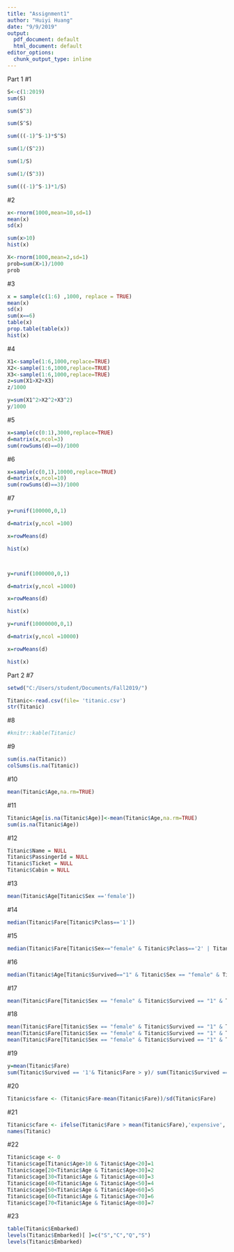 ---
title: "Assignment1"
author: "Huiyi Huang"
date: "9/9/2019"
output:
  pdf_document: default
  html_document: default
editor_options:
  chunk_output_type: inline
---
Part 1
#1
```{r}
S<-c(1:2019)
sum(S)

sum(S^3)

sum(S^S)

sum(((-1)^S-1)*S^S)

sum(1/(S^2))

sum(1/S)

sum(1/(S^3))

sum(((-1)^S-1)*1/S)
```
#2
```{r}
x<-rnorm(1000,mean=10,sd=1)
mean(x)
sd(x)

sum(x>10)
hist(x)

X<-rnorm(1000,mean=2,sd=1)
prob=sum(X>1)/1000
prob

```
#3
```{r}
x = sample(c(1:6) ,1000, replace = TRUE)
mean(x)
sd(x)
sum(x==6)
table(x)
prop.table(table(x))
hist(x)
```
#4
```{r}
X1<-sample(1:6,1000,replace=TRUE)
X2<-sample(1:6,1000,replace=TRUE)
X3<-sample(1:6,1000,replace=TRUE)
z=sum(X1>X2+X3)
z/1000

y=sum(X1^2>X2^2+X3^2)
y/1000
```
#5
```{r}
x=sample(c(0:1),3000,replace=TRUE)
d=matrix(x,ncol=3)
sum(rowSums(d)==0)/1000


```
#6
```{r}
x=sample(c(0,1),10000,replace=TRUE)
d=matrix(x,ncol=10)
sum(rowSums(d)==3)/1000
```
#7
```{r}
y=runif(100000,0,1)

d=matrix(y,ncol =100)

x=rowMeans(d)

hist(x)




```

```{r}
y=runif(1000000,0,1)

d=matrix(y,ncol =1000)

x=rowMeans(d)

hist(x)
```
```{r}
y=runif(10000000,0,1)

d=matrix(y,ncol =10000)

x=rowMeans(d)

hist(x)
```
Part 2
#7
```{r}

setwd("C:/Users/student/Documents/Fall2019/")

Titanic<-read.csv(file= 'titanic.csv')
str(Titanic)

```
#8
```{r}

#knitr::kable(Titanic)


```

#9
```{r}

sum(is.na(Titanic))
colSums(is.na(Titanic))
```
#10 
```{r}

mean(Titanic$Age,na.rm=TRUE)
```
#11
```{r}

Titanic$Age[is.na(Titanic$Age)]<-mean(Titanic$Age,na.rm=TRUE)
sum(is.na(Titanic$Age))
```
#12
```{r}

Titanic$Name = NULL
Titanic$PassingerId = NULL
Titanic$Ticket = NULL
Titanic$Cabin = NULL
```
#13
```{r}
mean(Titanic$Age[Titanic$Sex =='female'])
```
#14
```{r}
median(Titanic$Fare[Titanic$Pclass=='1'])
```

#15
```{r}
median(Titanic$Fare[Titanic$Sex=="female" & Titanic$Pclass=='2' | Titanic$Pclass=='3'])
```
#16
```{r}
median(Titanic$Age[Titanic$Survived=="1" & Titanic$Sex == "female" & Titanic$Pclass=='2' | Titanic$Pclass=='1'])
```
#17
```{r}
mean(Titanic$Fare[Titanic$Sex == "female" & Titanic$Survived == "1" & Titanic$Age < 18])
```
#18
```{r}
mean(Titanic$Fare[Titanic$Sex == "female" & Titanic$Survived == "1" & Titanic$Age < 18 & Titanic$Pclass==1])
mean(Titanic$Fare[Titanic$Sex == "female" & Titanic$Survived == "1" & Titanic$Age < 18 & Titanic$Pclass==2])
mean(Titanic$Fare[Titanic$Sex == "female" & Titanic$Survived == "1" & Titanic$Age < 18 & Titanic$Pclass==3])
```
#19
```{r}
y=mean(Titanic$Fare)
sum(Titanic$Survived == '1'& Titanic$Fare > y)/ sum(Titanic$Survived == '0'& Titanic$Fare> y)
```
#20
```{r}
Titanic$sfare <- (Titanic$Fare-mean(Titanic$Fare))/sd(Titanic$Fare)
```
#21
```{r}
Titanic$cfare <- ifelse(Titanic$Fare > mean(Titanic$Fare),'expensive','cheap')
names(Titanic)  
```
#22
```{r}
Titanic$cage <- 0
Titanic$cage[Titanic$Age>10 & Titanic$Age<20]=1
Titanic$cage[20<Titanic$Age & Titanic$Age<30]=2
Titanic$cage[30<Titanic$Age & Titanic$Age<40]=3
Titanic$cage[40<Titanic$Age & Titanic$Age<50]=4
Titanic$cage[50<Titanic$Age & Titanic$Age<60]=5
Titanic$cage[60<Titanic$Age & Titanic$Age<70]=6
Titanic$cage[70<Titanic$Age & Titanic$Age<80]=7


```
#23
```{r}
table(Titanic$Embarked)
levels(Titanic$Embarked)[ ]=c("S","C","Q","S")
levels(Titanic$Embarked)

```




